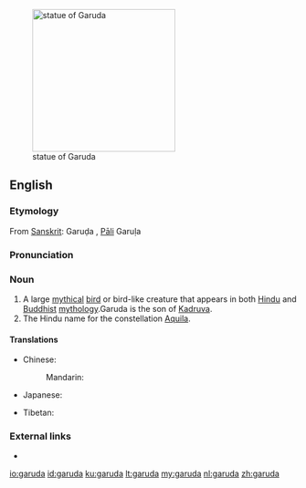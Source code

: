 [[File:Belur Garuda.jpg|thumb|right|250px|statue of Garuda]]
==English==

===Etymology===
From [[w:Sanskrit|Sanskrit]]: Garuḍa {{l|sa|गरुड}}, [[w:Pali|Pāli]] Garuḷa

===Pronunciation===
{{rfp|lang=en}}

===Noun===
{{en-noun}}

# A large [[mythical]] [[bird]] or bird-like creature that appears in both [[w:Hindu mythology|Hindu]] and [[w:Buddhist mythology|Buddhist]] [[w:mythology|mythology]].Garuda is the son of [[Kadruva]].
# The Hindu name for the constellation [[Aquila]].

====Translations====
{{trans-top|large mythical bird in Hindu and Buddhist mythology}}
* Chinese:
*: Mandarin: {{t+|cmn|迦楼罗|sc=Hani}}
* Japanese: {{t|ja|ガルダ|tr=garuda|sc=Jpan}}
{{trans-mid}}
* Tibetan: {{t|bo|ཁྱུང|tr=khyung}}
{{trans-bottom}}

{{trans-top|Hindu name for the constellation ''Aquila''}}
{{trans-mid}}
{{trans-bottom}}

===External links===
* {{pedia}}

[[io:garuda]]
[[id:garuda]]
[[ku:garuda]]
[[lt:garuda]]
[[my:garuda]]
[[nl:garuda]]
[[zh:garuda]]